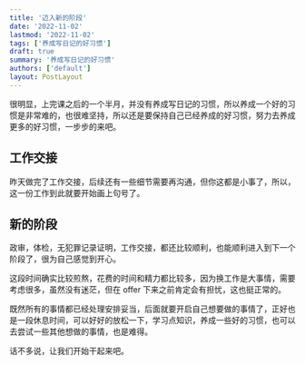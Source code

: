 ```yaml
---
title: '迈入新的阶段'
date: '2022-11-02'
lastmod: '2022-11-02'
tags: ['养成写日记的好习惯']
draft: true
summary: '养成写日记的好习惯'
authors: ['default']
layout: PostLayout
---
```


很明显，上完课之后的一个半月，并没有养成写日记的习惯，所以养成一个好的习惯是非常难的，也很难坚持，所以还是要保持自己已经养成的好习惯，努力去养成更多的好习惯，一步步的来吧。

## 工作交接

昨天做完了工作交接，后续还有一些细节需要再沟通，但你这都是小事了，所以，这一份工作到此就要开始画上句号了。

## 新的阶段

政审，体检，无犯罪记录证明，工作交接，都还比较顺利，也能顺利进入到下一个阶段了，很为自己感觉到开心。

这段时间确实比较煎熬，花费的时间和精力都比较多，因为换工作是大事情，需要考虑很多，虽然没有迷茫，但在 offer 下来之前肯定会有担忧，这也挺正常的。

既然所有的事情都已经处理安排妥当，后面就要开启自己想要做的事情了，正好也是一段休息时间，可以好好的放松一下，学习点知识，养成一些好的习惯，也可以去尝试一些其他想做的事情，也是难得。

话不多说，让我们开始干起来吧。
